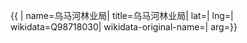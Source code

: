 {{ {{{1|PRC admin/showdata}}}|
name=乌马河林业局|
title=乌马河林业局|
lat=|
lng=|
wikidata=Q98718030|
wikidata-original-name=|
arg={{{arg|}}}}}